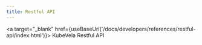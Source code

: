```yaml
---
title: Restful API
---
```


<a
  target="_blank"
  href={useBaseUrl('/docs/developers/references/restful-api/index.html')}>
  KubeVela Restful API
</a>